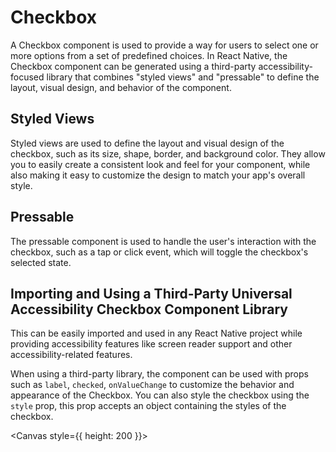 
<Meta title="components/Checkbox" />

# Checkbox

A Checkbox component is used to provide a way for users to select one or more options from a set of predefined choices. In React Native, the Checkbox component can be generated using a third-party accessibility-focused library that combines "styled views" and "pressable" to define the layout, visual design, and behavior of the component.

## Styled Views

Styled views are used to define the layout and visual design of the checkbox, such as its size, shape, border, and background color. They allow you to easily create a consistent look and feel for your component, while also making it easy to customize the design to match your app's overall style.

## Pressable

The pressable component is used to handle the user's interaction with the checkbox, such as a tap or click event, which will toggle the checkbox's selected state.

## Importing and Using a Third-Party Universal Accessibility Checkbox Component Library

This can be easily imported and used in any React Native project while providing accessibility features like screen reader support and other accessibility-related features.

When using a third-party library, the component can be used with props such as `label`, `checked`, `onValueChange` to customize the behavior and appearance of the Checkbox. You can also style the checkbox using the `style` prop, this prop accepts an object containing the styles of the checkbox.

<Canvas style={{ height: 200 }}>
  <Story id="components-stories-checkbox--checkbox-story" />
</Canvas>
